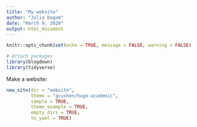 ```yaml
---
title: "My website"
author: "Julia Dagum"
date: "March 9, 2020"
output: html_document
---
```


```r
knitr::opts_chunk$set(echo = TRUE, message = FALSE, warning = FALSE)

# Attach packages
library(blogdown)
library(tidyverse)
```

Make a website: 
```r
new_site(dir = "website",
         theme = "gcushen/hugo-academic", 
         sample = TRUE, 
         theme_example = TRUE, 
         empty_dirs = TRUE,
         to_yaml = TRUE)
```

